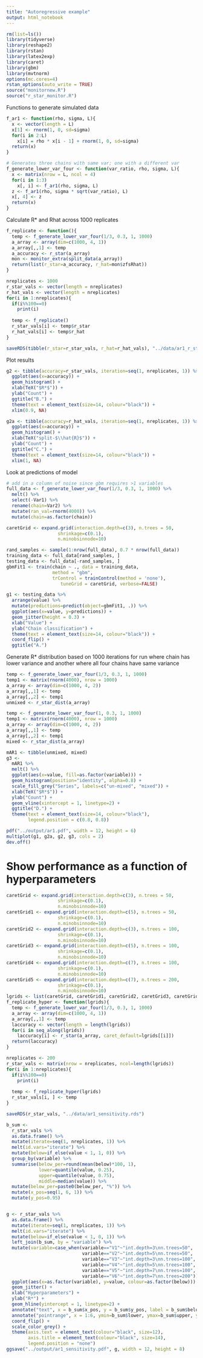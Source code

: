 ```yaml
---
title: "Autoregressive example"
output: html_notebook
---
```


```r
rm(list=ls())
library(tidyverse)
library(reshape2)
library(rstan)
library(latex2exp)
library(caret)
library(gbm)
library(mvtnorm)
options(mc.cores=4)
rstan_options(auto_write = TRUE)
source("monitornew.R")
source("r_star_monitor.R")
```

Functions to generate simulated data
```r
f_ar1 <- function(rho, sigma, L){
  x <- vector(length = L)
  x[1] <- rnorm(1, 0, sd=sigma)
  for(i in 2:L)
    x[i] = rho * x[i - 1] + rnorm(1, 0, sd=sigma)
  return(x)
}

# Generates three chains with same var; one with a different var
f_generate_lower_var_four <- function(var_ratio, rho, sigma, L){
  x <- matrix(nrow = L, ncol = 4)
  for(i in 1:3)
    x[, i] <- f_ar1(rho, sigma, L)
  z <- f_ar1(rho, sigma * sqrt(var_ratio), L)
  x[, 4] <- z
  return(x)
}
```

Calculate R* and Rhat across 1000 replicates
```r
f_replicate <- function(){
  temp <- f_generate_lower_var_four(1/3, 0.3, 1, 1000)
  a_array <- array(dim=c(1000, 4, 1))
  a_array[,,1] <- temp
  a_accuracy <- r_star(a_array)
  mon <- monitor_extra(split_data(a_array))
  return(list(r_star=a_accuracy, r_hat=mon$zfsRhat))
}

nreplicates <- 1000
r_star_vals <- vector(length = nreplicates)
r_hat_vals <- vector(length = nreplicates)
for(i in 1:nreplicates){
  if(i%%100==0)
    print(i)
  
  temp <- f_replicate()
  r_star_vals[i] <- temp$r_star
  r_hat_vals[i] <- temp$r_hat
}

saveRDS(tibble(r_star=r_star_vals, r_hat=r_hat_vals), "../data/ar1_r_star_hat.rds")
```

Plot results
```r
g2 <- tibble(accuracy=r_star_vals, iteration=seq(1, nreplicates, 1)) %>% 
  ggplot(aes(x=accuracy)) +
  geom_histogram() +
  xlab(TeX("$R*$")) +
  ylab("Count") +
  ggtitle("B.") +
  theme(text = element_text(size=14, colour="black")) +
  xlim(0.9, NA)

g2a <- tibble(accuracy=r_hat_vals, iteration=seq(1, nreplicates, 1)) %>% 
  ggplot(aes(x=accuracy)) +
  geom_histogram() +
  xlab(TeX("split-$\\hat{R}$")) +
  ylab("Count") +
  ggtitle("C.") +
  theme(text = element_text(size=14, colour="black")) +
  xlim(1, NA)
```

Look at predictions of model
```r
# add in a column of noise since gbm requires >1 variables
full_data <- f_generate_lower_var_four(1/3, 0.3, 1, 1000) %>% 
  melt() %>% 
  select(-Var1) %>% 
  rename(chain=Var2) %>% 
  mutate(ran_val=rnorm(4000)) %>% 
  mutate(chain=as.factor(chain))

caretGrid <- expand.grid(interaction.depth=c(3), n.trees = 50,
                   shrinkage=c(0.1),
                   n.minobsinnode=10)

rand_samples <- sample(1:nrow(full_data), 0.7 * nrow(full_data))
training_data <- full_data[rand_samples, ]
testing_data <- full_data[-rand_samples, ]
gbmFit1 <- train(chain ~ ., data = training_data, 
                 method = "gbm",
                 trControl = trainControl(method = 'none'), 
                    tuneGrid = caretGrid, verbose=FALSE)

g1 <- testing_data %>% 
  arrange(value) %>% 
  mutate(predictions=predict(object=gbmFit1, .)) %>% 
  ggplot(aes(x=value, y=predictions)) +
  geom_jitter(height = 0.3) +
  xlab("Value") +
  ylab("Chain classification") +
  theme(text = element_text(size=14, colour="black")) +
  coord_flip() +
  ggtitle("A.")
```


Generate R* distribution based on 1000 iterations for run where chain has lower variance and another where all four chains have same variance
```r
temp <- f_generate_lower_var_four(1/3, 0.3, 1, 1000) 
temp1 <- matrix(rnorm(4000), nrow = 1000)
a_array <- array(dim=c(1000, 4, 2))
a_array[,,1] <- temp
a_array[,,2] <- temp1
unmixed <- r_star_dist(a_array)

temp <- f_generate_lower_var_four(1, 0.3, 1, 1000)
temp1 <- matrix(rnorm(4000), nrow = 1000)
a_array <- array(dim=c(1000, 4, 2))
a_array[,,1] <- temp
a_array[,,2] <- temp1
mixed <- r_star_dist(a_array)

mAR1 <- tibble(unmixed, mixed)
g3 <- 
  mAR1 %>% 
  melt() %>% 
  ggplot(aes(x=value, fill=as.factor(variable))) +
  geom_histogram(position="identity", alpha=0.8) +
  scale_fill_grey("Series", labels=c("un-mixed", "mixed")) +
  xlab(TeX("$R*$")) +
  ylab("Count") +
  geom_vline(xintercept = 1, linetype=2) +
  ggtitle("D.") +
  theme(text = element_text(size=14, colour="black"),
        legend.position = c(0.8, 0.8))

pdf("../output/ar1.pdf", width = 12, height = 6)
multiplot(g1, g2a, g2, g3, cols = 2)
dev.off()
```

# Show performance as a function of hyperparameters
```r
caretGrid <- expand.grid(interaction.depth=c(3), n.trees = 50,
                   shrinkage=c(0.1),
                   n.minobsinnode=10)
caretGrid1 <- expand.grid(interaction.depth=c(5), n.trees = 50,
                   shrinkage=c(0.1),
                   n.minobsinnode=10)
caretGrid2 <- expand.grid(interaction.depth=c(3), n.trees = 100,
                   shrinkage=c(0.1),
                   n.minobsinnode=10)
caretGrid3 <- expand.grid(interaction.depth=c(5), n.trees = 100,
                   shrinkage=c(0.1),
                   n.minobsinnode=10)
caretGrid4 <- expand.grid(interaction.depth=c(7), n.trees = 100,
                   shrinkage=c(0.1),
                   n.minobsinnode=10)
caretGrid5 <- expand.grid(interaction.depth=c(7), n.trees = 200,
                   shrinkage=c(0.1),
                   n.minobsinnode=10)
lgrids <- list(caretGrid, caretGrid1, caretGrid2, caretGrid3, caretGrid4, caretGrid5)
f_replicate_hyper <- function(lgrids){
  temp <- f_generate_lower_var_four(1/3, 0.3, 1, 1000)
  a_array <- array(dim=c(1000, 4, 1))
  a_array[,,1] <- temp
  laccuracy <- vector(length = length(lgrids))
  for(i in seq_along(lgrids))
    laccuracy[i] <- r_star(a_array, caret_default=lgrids[[i]])
  return(laccuracy)
}

nreplicates <- 200
r_star_vals <- matrix(nrow = nreplicates, ncol=length(lgrids))
for(i in 1:nreplicates){
  if(i%%100==0)
    print(i)
  
  temp <- f_replicate_hyper(lgrids)
  r_star_vals[i, ] <- temp
}

saveRDS(r_star_vals, "../data/ar1_sensitivity.rds")

b_sum <-
  r_star_vals %>% 
  as.data.frame() %>% 
  mutate(iterate=seq(1, nreplicates, 1)) %>%
  melt(id.vars="iterate") %>% 
  mutate(below=if_else(value < 1, 1, 0)) %>% 
  group_by(variable) %>% 
  summarise(below_per=round(mean(below)*100, 1),
            lower=quantile(value, 0.25),
            upper=quantile(value, 0.75),
            middle=median(value)) %>%
  mutate(below_per=paste0(below_per, "%")) %>% 
  mutate(x_pos=seq(1, 6, 1)) %>% 
  mutate(y_pos=0.95)


g <- r_star_vals %>% 
  as.data.frame() %>% 
  mutate(iterate=seq(1, nreplicates, 1)) %>% 
  melt(id.vars="iterate") %>% 
  mutate(below=if_else(value < 1, 0, 1)) %>% 
  left_join(b_sum, by = "variable") %>% 
  mutate(variable=case_when(variable=="V1"~"int.depth=3\nn.trees=50",
                            variable=="V2"~"int.depth=5\nn.trees=50",
                            variable=="V3"~"int.depth=3\nn.trees=100",
                            variable=="V4"~"int.depth=5\nn.trees=100",
                            variable=="V5"~"int.depth=7\nn.trees=100",
                            variable=="V6"~"int.depth=7\nn.trees=200")) %>% 
  ggplot(aes(x=as.factor(variable), y=value, colour=as.factor(below))) +
  geom_jitter() +
  xlab("Hyperparameters") +
  ylab("R*") +
  geom_hline(yintercept = 1, linetype=2) +
  annotate("text", x = b_sum$x_pos, y = b_sum$y_pos, label = b_sum$below_per, size=5) +
  annotate("pointrange", x = 1:6, ymin=b_sum$lower, ymax=b_sum$upper, y = b_sum$middle, colour="black", size=1) +
  coord_flip() +
  scale_color_grey() +
  theme(axis.text = element_text(colour="black", size=12),
        axis.title = element_text(colour="black", size=14),
        legend.position = "none")
ggsave("../output/ar1_sensitivity.pdf", g, width = 12, height = 8)
```

